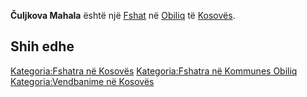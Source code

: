 {{Fshat në Kosovës
 | Emri                = Čuljkova Mahala
| srp_N_name = Čuljkova Mahala
| srp_N_FULL_NAME_RO = Čuljkova Mahala
| srp_N_FULL_NAME_ND_RO = Culjkova Mahala
| srp_N_SORT_NAME_RG = CULJKOVAMAHALA
| srp_N_FULL_NAME_RG = Čuljkova Mahala
| srp_N_FULL_NAME_ND_RG = Culjkova Mahala
| srp_V_name = Čuljkova
| srp_V_FULL_NAME_RO = Čuljkova
| srp_V_FULL_NAME_ND_RO = Culjkova
| srp_V_SORT_NAME_RG = CULJKOVA
| srp_V_FULL_NAME_RG = Čuljkova
| srp_V_FULL_NAME_ND_RG = Culjkova

 | Emri (Rasa dhanore) = 
 | Figura              = 
 | Shteti              = Kosovo
 | Komuna              = Obiliq
 | Kodi postar         = 
 | Sipërfaqja          = 

 | Popullsia           = 

 | Regj. i popullsisë  = 
 | Dend. e popullsisë  = 
 | Faqja zyrtare       = 
 <!--- Koordinatat ----> 
 | Gjerësia            = 42.593648
 | Gjatësia            = 21.439254
 | Lartësia            = 
}}
'''Čuljkova Mahala''' është një [[Fshat]] në [[Obiliq]] të [[Kosovës]].

<!-- == Gjeografia == -->
<!-- == Historia == -->
<!-- == Demografia == -->
== Shih edhe ==
{{Komuna Obiliq}}
{{Kosovo-Administrata-Cung}}

[[Kategoria:Fshatra në Kosovës]]
[[Kategoria:Fshatra në Kommunes Obiliq]]
[[Kategoria:Vendbanime në Kosovës]]